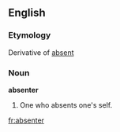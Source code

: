==English==

===Etymology===
Derivative of [[absent]]
===Noun===
'''absenter'''

#One who absents one's self.
[[fr:absenter]]